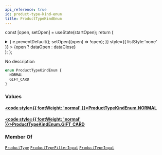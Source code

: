 ```yaml
---
api_reference: true
id: product-type-kind-enum
title: ProductTypeKindEnum
---
```






const [open, setOpen] = useState(startOpen);
return (
<details {...(open ? { open: true } : {})} className="details" style={{ border:'none', boxShadow:'none', background:'var(--ifm-background-color)' }}>
<summary
onClick={(e) => {
e.preventDefault();
setOpen((open) => !open);
}}
style={{ listStyle:'none' }} >
{open ? dataOpen : dataClose}
</summary>
{open && children}
</details>
);
};

No description

```graphql
enum ProductTypeKindEnum {
  NORMAL
  GIFT_CARD
}
```

### Values

#### [<code style={{ fontWeight: 'normal' }}>ProductTypeKindEnum.<b>NORMAL</b></code>](#)

#### [<code style={{ fontWeight: 'normal' }}>ProductTypeKindEnum.<b>GIFT_CARD</b></code>](#)

### Member Of

[`ProductType`](../../../api-reference/products/objects/product-type.mdx) <Badge class="badge badge--secondary" text="object"/><Bullet />[`ProductTypeFilterInput`](../../../api-reference/products/inputs/product-type-filter-input.mdx) <Badge class="badge badge--secondary" text="input"/><Bullet />[`ProductTypeInput`](../../../api-reference/products/inputs/product-type-input.mdx) <Badge class="badge badge--secondary" text="input"/>

